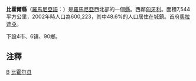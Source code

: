 {{Romanian counties infobox
|name=Bihor
|coa=Actual_Bihor_county_CoA.png
|map=Bihor.png
|Historic region=Crişana
|lDevelopment region=[[Nord-Vest_(development_region)|Nord-Vest]]
|capital=Oradea
|ind=BH
|population=600,223
|asof=2002
|density=84
|area=7,544
|webc=http://www.cjbihor.ro/
|webp=http://www.prefecturabihor.rdsor.ro/
|telpref=59
}}
'''比霍爾縣'''（[[羅馬尼亞語|羅馬尼亞語]]：'''{{lang|ro|Judeţul Bihor}}'''）是[[羅馬尼亞|羅馬尼亞]]西北部的一個[[羅馬尼亞行政區劃|縣]]。西鄰[[匈牙利|匈牙利]]。面積7,544平方公里，2002年時人口為600,223，其中48.6%的人口居住在城鎮。首府[[奧拉迪亞|奧拉迪亞]]。

下設4市、6镇、90鄉。

==注釋==
{{reflist}}

{{羅馬尼亞行政區劃}}
{{Bihor County}}

[[Category:罗马尼亚行政区划|B]]
[[Category:比霍尔县|]]